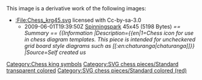 {{Information
|Description={{en|1=Chess icon for use in chess diagram templates.   This piece is intended for uncheckered grid board style diagrams such as [[:en:chaturanga|chaturanga]]}}
|Source=*[[:File:Chess_krg45.svg|Chess_krg45.svg]]
|Date=2010-05-27 17:00 (UTC)
|Author=*[[:File:Chess_krg45.svg|Chess_krg45.svg]]: [[User:Spinningspark|'''<font style="background:#FFF090;color:#00C000">Sp<font style="background:#FFF0A0;color:#80C000">in<font style="color:#C08000">ni</font></font><font style="color:#C00000">ng</font></font><font style="color:#2820F0">Spark</font>''']] real life identity: SHA-1 commitment ba62ca25da3fee2f8f36c101994f571c151abee7
*derivative work: [[User:NikNaks93|<b><font color="1100BB">Nik</font><font color="1F9612">Naks</font></b>]] <sub>[[User talk:NikNaks93|talk]] - [[User:NikNaks93/Gallery|gallery]] - [[w:User:NikNaks93|wikipedia]]</sub>
|Permission=
|other_versions=
}}

{{self|Cc-by-sa-3.0}}

== {{original upload log}} ==
This image is a derivative work of the following images:

*[[:File:Chess_krg45.svg]] licensed with Cc-by-sa-3.0
**2009-06-01T19:39:50Z [[User:Spinningspark|Spinningspark]] 45x45 (5198 Bytes) ''<nowiki>== Summary == {{Information |Description={{en|1=Chess icon for use in chess diagram templates.   This piece is intended for uncheckered grid board style diagrams such as [[:en:chaturanga|chaturanga]]}} |Source=Self created us</nowiki>''

{{Uploaded with derivativeFX}}

[[Category:Chess king symbols]]
[[Category:SVG chess pieces/Standard transparent colored]]
[[Category:SVG chess pieces/Standard colored (red)]]